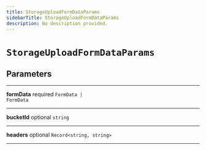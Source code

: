 ```yaml
---
title: StorageUploadFormDataParams
sidebarTitle: StorageUploadFormDataParams
description: No description provided.
---
```


# `StorageUploadFormDataParams`

## Parameters

---

**<span className="parameter-name">formData</span>** <span className="optional-status">required</span> <code>FormData &#124; FormData</code>

---

**<span className="parameter-name">bucketId</span>** <span className="optional-status">optional</span> <code>string</code>

---

**<span className="parameter-name">headers</span>** <span className="optional-status">optional</span> <code>Record&lt;string, string&gt;</code>

---
